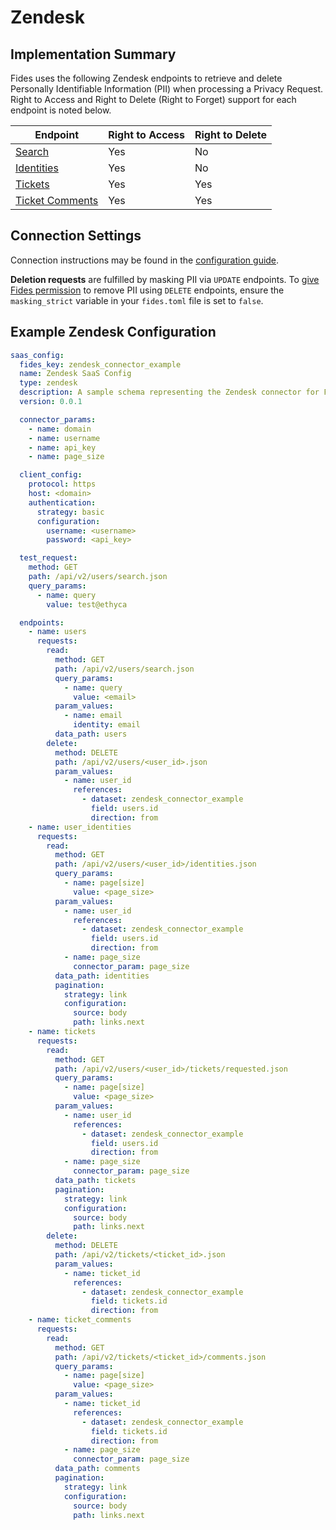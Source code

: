 
# Zendesk

## Implementation Summary

Fides uses the following Zendesk endpoints to retrieve and delete Personally Identifiable Information (PII) when processing a Privacy Request. Right to Access and Right to Delete (Right to Forget) support for each endpoint is noted below.

|Endpoint | Right to Access | Right to Delete |
|----|----|----|
|[Search](https://developer.zendesk.com/api-reference/ticketing/ticket-management/search/) | Yes | No |
|[Identities](https://developer.zendesk.com/api-reference/ticketing/users/user_identities/) | Yes | No |
|[Tickets](https://developer.zendesk.com/api-reference/ticketing/tickets/tickets/) | Yes | Yes |
|[Ticket Comments](https://developer.zendesk.com/api-reference/ticketing/tickets/ticket_comments/) | Yes | Yes |

## Connection Settings

Connection instructions may be found in the [configuration guide](/dev-docs/configuration/integrations/api-integrations/api-config).

**Deletion requests** are fulfilled by masking PII via `UPDATE` endpoints. To [give Fides permission](/dev-docs/configuration/configuration) to remove PII using `DELETE` endpoints, ensure the `masking_strict` variable in your `fides.toml` file is set to `false`.

## Example Zendesk Configuration

```yaml
saas_config:
  fides_key: zendesk_connector_example
  name: Zendesk SaaS Config
  type: zendesk
  description: A sample schema representing the Zendesk connector for Fides
  version: 0.0.1

  connector_params:
    - name: domain
    - name: username
    - name: api_key
    - name: page_size

  client_config:
    protocol: https
    host: <domain>
    authentication:
      strategy: basic
      configuration:
        username: <username>
        password: <api_key>

  test_request:
    method: GET
    path: /api/v2/users/search.json
    query_params:
      - name: query
        value: test@ethyca

  endpoints:
    - name: users
      requests:
        read:
          method: GET
          path: /api/v2/users/search.json
          query_params:
            - name: query
              value: <email>
          param_values:
            - name: email
              identity: email
          data_path: users
        delete:
          method: DELETE
          path: /api/v2/users/<user_id>.json
          param_values:
            - name: user_id
              references:
                - dataset: zendesk_connector_example
                  field: users.id
                  direction: from
    - name: user_identities
      requests:
        read:
          method: GET
          path: /api/v2/users/<user_id>/identities.json
          query_params:
            - name: page[size]
              value: <page_size>
          param_values:
            - name: user_id
              references:
                - dataset: zendesk_connector_example
                  field: users.id
                  direction: from
            - name: page_size
              connector_param: page_size
          data_path: identities
          pagination:
            strategy: link
            configuration:
              source: body
              path: links.next
    - name: tickets
      requests:
        read:
          method: GET
          path: /api/v2/users/<user_id>/tickets/requested.json
          query_params:
            - name: page[size]
              value: <page_size>
          param_values:
            - name: user_id
              references:
                - dataset: zendesk_connector_example
                  field: users.id
                  direction: from
            - name: page_size
              connector_param: page_size
          data_path: tickets
          pagination:
            strategy: link
            configuration:
              source: body
              path: links.next
        delete:
          method: DELETE
          path: /api/v2/tickets/<ticket_id>.json
          param_values:
            - name: ticket_id
              references:
                - dataset: zendesk_connector_example
                  field: tickets.id
                  direction: from
    - name: ticket_comments
      requests:
        read:
          method: GET
          path: /api/v2/tickets/<ticket_id>/comments.json
          query_params:
            - name: page[size]
              value: <page_size>
          param_values:
            - name: ticket_id
              references:
                - dataset: zendesk_connector_example
                  field: tickets.id
                  direction: from
            - name: page_size
              connector_param: page_size
          data_path: comments
          pagination:
            strategy: link
            configuration:
              source: body
              path: links.next
```
